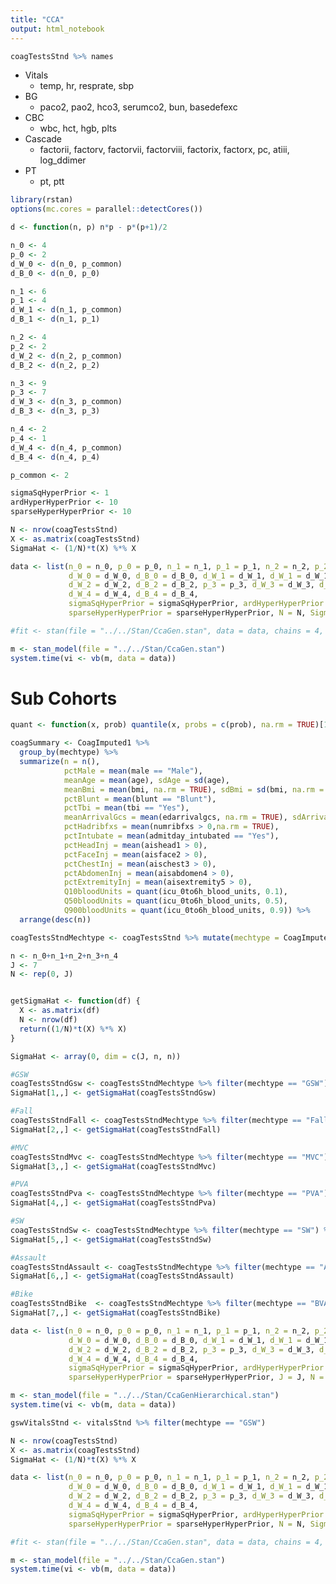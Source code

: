 ```yaml
---
title: "CCA"
output: html_notebook
---
```


```r
coagTestsStnd %>% names
```

- Vitals
    + temp, hr, resprate, sbp
- BG
    + paco2, pao2, hco3, serumco2, bun, basedefexc
- CBC
    + wbc, hct, hgb, plts
- Cascade
    + factorii, factorv, factorvii, factorviii, factorix, factorx, pc, atiii, log_ddimer
- PT
    + pt, ptt

```r
library(rstan)
options(mc.cores = parallel::detectCores())

d <- function(n, p) n*p - p*(p+1)/2

n_0 <- 4
p_0 <- 2
d_W_0 <- d(n_0, p_common)
d_B_0 <- d(n_0, p_0)

n_1 <- 6
p_1 <- 4
d_W_1 <- d(n_1, p_common)
d_B_1 <- d(n_1, p_1)

n_2 <- 4
p_2 <- 2
d_W_2 <- d(n_2, p_common)
d_B_2 <- d(n_2, p_2)

n_3 <- 9
p_3 <- 7
d_W_3 <- d(n_3, p_common)
d_B_3 <- d(n_3, p_3)

n_4 <- 2
p_4 <- 1
d_W_4 <- d(n_4, p_common)
d_B_4 <- d(n_4, p_4)

p_common <- 2

sigmaSqHyperPrior <- 1
ardHyperHyperPrior <- 10
sparseHyperHyperPrior <- 10

N <- nrow(coagTestsStnd)
X <- as.matrix(coagTestsStnd)
SigmaHat <- (1/N)*t(X) %*% X

data <- list(n_0 = n_0, p_0 = p_0, n_1 = n_1, p_1 = p_1, n_2 = n_2, p_2 = p_2, n_3 = n_3, n_4 = n_4, p_4 = p_4, p_common = p_common,
             d_W_0 = d_W_0, d_B_0 = d_B_0, d_W_1 = d_W_1, d_W_1 = d_W_1, 
             d_W_2 = d_W_2, d_B_2 = d_B_2, p_3 = p_3, d_W_3 = d_W_3, d_B_3 = d_B_3, 
             d_W_4 = d_W_4, d_B_4 = d_B_4,
             sigmaSqHyperPrior = sigmaSqHyperPrior, ardHyperHyperPrior = ardHyperHyperPrior,
             sparseHyperHyperPrior = sparseHyperHyperPrior, N = N, SigmaHat = SigmaHat)

#fit <- stan(file = "../../Stan/CcaGen.stan", data = data, chains = 4, iter = 10000)

m <- stan_model(file = "../../Stan/CcaGen.stan")
system.time(vi <- vb(m, data = data))
```

# Sub Cohorts

```r

quant <- function(x, prob) quantile(x, probs = c(prob), na.rm = TRUE)[1]

coagSummary <- CoagImputed1 %>%
  group_by(mechtype) %>%
  summarize(n = n(),
            pctMale = mean(male == "Male"),
            meanAge = mean(age), sdAge = sd(age),
            meanBmi = mean(bmi, na.rm = TRUE), sdBmi = sd(bmi, na.rm = TRUE),
            pctBlunt = mean(blunt == "Blunt"),
            pctTbi = mean(tbi == "Yes"),
            meanArrivalGcs = mean(edarrivalgcs, na.rm = TRUE), sdArrivalGcs = sd(edarrivalgcs, na.rm = TRUE),
            pctHadribfxs = mean(numribfxs > 0,na.rm = TRUE),
            pctIntubate = mean(admitday_intubated == "Yes"),
            pctHeadInj = mean(aishead1 > 0),
            pctFaceInj = mean(aisface2 > 0),
            pctChestInj = mean(aischest3 > 0),
            pctAbdomenInj = mean(aisabdomen4 > 0),
            pctExtremityInj = mean(aisextremity5 > 0),
            Q10bloodUnits = quant(icu_0to6h_blood_units, 0.1),
            Q50bloodUnits = quant(icu_0to6h_blood_units, 0.5), 
            Q900bloodUnits = quant(icu_0to6h_blood_units, 0.9)) %>%
  arrange(desc(n))
```

```r
coagTestsStndMechtype <- coagTestsStnd %>% mutate(mechtype = CoagImputed1$mechtype)

n <- n_0+n_1+n_2+n_3+n_4
J <- 7
N <- rep(0, J)


getSigmaHat <- function(df) {
  X <- as.matrix(df)
  N <- nrow(df)
  return((1/N)*t(X) %*% X)
}

SigmaHat <- array(0, dim = c(J, n, n))

#GSW
coagTestsStndGsw <- coagTestsStndMechtype %>% filter(mechtype == "GSW") %>% select(-mechtype)
SigmaHat[1,,] <- getSigmaHat(coagTestsStndGsw)

#Fall
coagTestsStndFall <- coagTestsStndMechtype %>% filter(mechtype == "Fall/Crush") %>% select(-mechtype)
SigmaHat[2,,] <- getSigmaHat(coagTestsStndFall)

#MVC
coagTestsStndMvc <- coagTestsStndMechtype %>% filter(mechtype == "MVC") %>% select(-mechtype)
SigmaHat[3,,] <- getSigmaHat(coagTestsStndMvc)

#PVA
coagTestsStndPva <- coagTestsStndMechtype %>% filter(mechtype == "PVA") %>% select(-mechtype)
SigmaHat[4,,] <- getSigmaHat(coagTestsStndPva)

#SW
coagTestsStndSw <- coagTestsStndMechtype %>% filter(mechtype == "SW") %>% select(-mechtype)
SigmaHat[5,,] <- getSigmaHat(coagTestsStndSw)

#Assault
coagTestsStndAssault <- coagTestsStndMechtype %>% filter(mechtype == "Assault") %>% select(-mechtype)
SigmaHat[6,,] <- getSigmaHat(coagTestsStndAssault)

#Bike
coagTestsStndBike  <- coagTestsStndMechtype %>% filter(mechtype == "BVA/Bike") %>% select(-mechtype)
SigmaHat[7,,] <- getSigmaHat(coagTestsStndBike)

data <- list(n_0 = n_0, p_0 = p_0, n_1 = n_1, p_1 = p_1, n_2 = n_2, p_2 = p_2, n_3 = n_3, n_4 = n_4, p_4 = p_4, p_common = p_common,
             d_W_0 = d_W_0, d_B_0 = d_B_0, d_W_1 = d_W_1, d_W_1 = d_W_1, 
             d_W_2 = d_W_2, d_B_2 = d_B_2, p_3 = p_3, d_W_3 = d_W_3, d_B_3 = d_B_3, 
             d_W_4 = d_W_4, d_B_4 = d_B_4,
             sigmaSqHyperPrior = sigmaSqHyperPrior, ardHyperHyperPrior = ardHyperHyperPrior,
             sparseHyperHyperPrior = sparseHyperHyperPrior, J = J, N = N, SigmaHat = SigmaHat)

m <- stan_model(file = "../../Stan/CcaGenHierarchical.stan")
system.time(vi <- vb(m, data = data))

```


```r
gswVitalsStnd <- vitalsStnd %>% filter(mechtype == "GSW")

N <- nrow(coagTestsStnd)
X <- as.matrix(coagTestsStnd)
SigmaHat <- (1/N)*t(X) %*% X

data <- list(n_0 = n_0, p_0 = p_0, n_1 = n_1, p_1 = p_1, n_2 = n_2, p_2 = p_2, n_3 = n_3, n_4 = n_4, p_4 = p_4, p_common = p_common,
             d_W_0 = d_W_0, d_B_0 = d_B_0, d_W_1 = d_W_1, d_W_1 = d_W_1, 
             d_W_2 = d_W_2, d_B_2 = d_B_2, p_3 = p_3, d_W_3 = d_W_3, d_B_3 = d_B_3, 
             d_W_4 = d_W_4, d_B_4 = d_B_4,
             sigmaSqHyperPrior = sigmaSqHyperPrior, ardHyperHyperPrior = ardHyperHyperPrior,
             sparseHyperHyperPrior = sparseHyperHyperPrior, N = N, SigmaHat = SigmaHat)

#fit <- stan(file = "../../Stan/CcaGen.stan", data = data, chains = 4, iter = 10000)

m <- stan_model(file = "../../Stan/CcaGen.stan")
system.time(vi <- vb(m, data = data))
```